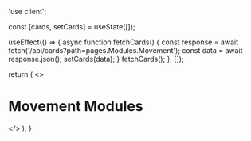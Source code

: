 'use client';


  const [cards, setCards] = useState([]);

  useEffect(() => {
    async function fetchCards() {
      const response = await fetch('/api/cards?path=pages.Modules.Movement');
      const data = await response.json();
      setCards(data);
    }
    fetchCards();
  }, []);

  return (
    <>
    <h1>Movement Modules</h1>
    <Cards>
      <CardList cards={cards} />
    </Cards>
    </>
  );
}